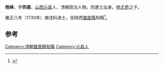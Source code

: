 '''杨绎'''，字'''同甫'''，[[山西|山西]][[沁县|沁县]]人，清朝政治人物，同進士出身。[[杨尤奇|杨尤奇]]之子。

雍正八年（1730年）庚戌科进士，任陕西[[盩厔縣|盩厔縣]]知縣<ref>{{cite news|title=沁县进士名录|url=http://www.dfz.changzhi.gov.cn/960rn.jsp?urltype=news.NewsContentUrl&wbnewsid=232132&wbtreeid=21514|accessdate=2013-08-11|newspaper=长治新闻网|deadurl=yes|archiveurl=https://web.archive.org/web/20130819010906/http://www.dfz.changzhi.gov.cn/960rn.jsp?urltype=news.NewsContentUrl&wbnewsid=232132&wbtreeid=21514|archivedate=2013年8月19日|df=}}</ref>。

==参考==
{{reflist}}
{{清朝人物小作品}}
{{雍正八年庚戌科殿試金榜}}
{{DEFAULTSORT:Yang楊}}
[[Category:清朝盩厔縣知縣|Category:清朝盩厔縣知縣]]
[[Category:沁县人|Category:沁县人]]